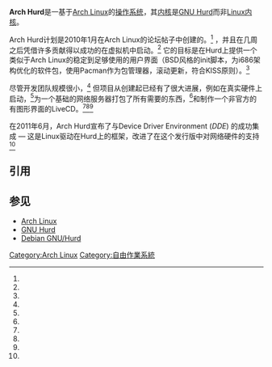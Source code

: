 {{noteTA
|G1=IT
|G2=FL
}}
{{需要专家关注|subject=计算机科学|date=2014-04-22}}
{{Infobox OS
| name = Arch Hurd
| logo = 
| screenshot = 
| caption = 
| website = [http://www.archhurd.org/ www.archhurd.org] 
| developer =
| family = [[Unix-like|Unix-like]]（[[GNU|GNU]]/[[GNU_Hurd|Hurd]]）
| source_model = [[自由及开放源代码软件|自由开源]]
| latest_release_version = （[[滚动更新|滚动更新]])）/ 2018.09.28
| latest_release_date = {{release date and age|2018|09|28}}
| latest_test_version =
| latest_test_date =
| marketing_target = 通用
| language =
| kernel_type = [[微内核|微内核]]（[[GNU_Hurd|Hurd]]）
| userland = [[GNU核心工具组|GNU]]
| ui = [[Bash|Bash]]
| license = [[GNU通用公共许可证|GNU通用公共许可证]]
| working_state = 现行
| supported_platforms = [[i686|i686]]
| updatemodel = [[Pacman|Pacman]]
| package_manager = [[Pacman|Pacman]]
}}
'''Arch Hurd'''是一基于[[Arch_Linux|Arch Linux]]的[[操作系统|操作系统]]，其[[内核|内核]]是[[GNU_Hurd|GNU Hurd]]而非[[Linux内核|Linux内核]]。

Arch Hurd计划是2010年1月在Arch Linux的论坛帖子中创建的。<ref name="forum" /> ，并且在几周之后凭借许多贡献得以成功的在虚拟机中启动。<ref name="moth20101031" /> 它的目标是在Hurd上提供一个类似于Arch Linux的稳定到足够使用的用户界面（BSD风格的init脚本，为i686架构优化的软件包，使用Pacman作为包管理器，滚动更新，符合KISS原则）。<ref name="about"/>

尽管开发团队规模很小，<ref name="team" /> 但项目从创建起已经有了很大进展，例如在真实硬件上启动，<ref name="moth20100430" />为一个基础的网络服务器打包了所有需要的东西，<ref name="moth20100831" />和制作一个非官方的有图形界面的LiveCD。<ref name="unofficiallivecd" /><ref name="moth20101231" /><ref name="lwn-gnus-quest" />

在2011年6月，Arch Hurd宣布了与Device Driver Environment (''DDE'') 的成功集成 — 这是Linux驱动在Hurd上的框架，改进了在这个发行版中对网络硬件的支持<ref name="ah-news-dde" />

==引用==
{{reflist|refs=

<ref name="about">{{citation
 |url         = http://www.archhurd.org/about.php
 |title       = About
 |work        = Arch Hurd
 |accessdate  = 2011-01-18
 |deadurl     = yes
 |archiveurl  = https://web.archive.org/web/20110108072330/http://www.archhurd.org/about.php
 |archivedate = 2011-01-08
}}</ref>

<ref name="forum">{{citation
|url       = https://bbs.archlinux.org/viewtopic.php?pid=682472
|title       = Arch Hurd Project
|work       = [[Arch_Linux|Arch Linux]] Forums
|date       = 2010-01-04
|accessdate       = 2011-01-18
|archive-date       = 2017-11-13
|archive-url       = https://web.archive.org/web/20171113113235/https://bbs.archlinux.org/viewtopic.php?pid=682472
|dead-url       = no
}}</ref>

<ref name="moth20101031">{{citation
|url       = http://www.gnu.org/software/hurd/news/2010-01-31.html
|title       = A month of the Hurd: Arch Hurd, FOSDEM preparations and a thesis on mobile Hurd objects.
|work       = [[GNU|GNU]]
|date       = 2010-01-31
|accessdate       = 2011-12-08
|archive-date       = 2020-02-20
|archive-url       = https://web.archive.org/web/20200220052340/http://www.gnu.org/software/hurd/news/2010-01-31.html
|dead-url       = no
}}</ref>

<ref name="team">{{citation
 |url         = http://www.archhurd.org/developers/
 |title       = Team
 |work        = Arch Hurd
 |accessdate  = 2011-12-08
 |deadurl     = yes
 |archiveurl  = https://web.archive.org/web/20130221063124/http://www.archhurd.org/developers/
 |archivedate = 2013-02-21
}}</ref>

<ref name="moth20100430">{{citation
|url       = http://www.gnu.org/software/hurd/news/2010-04-30.html
|title       = A month of the Hurd: Arch Hurd, updated Debian GNU/Hurd QEMU image, and GSoC students.
|work       = [[GNU|GNU]]
|date       = 2010-04-30
|accessdate       = 2011-12-08
|archive-date       = 2020-09-25
|archive-url       = https://web.archive.org/web/20200925205415/https://www.gnu.org/software/hurd/news/2010-04-30.html
|dead-url       = no
}}</ref>

<ref name="moth20100831">{{citation
|url       = http://www.gnu.org/software/hurd/news/2010-08-31.html
|title       = A month of the Hurd: Media Appearances, procfs, Arch Hurd.
|work       = [[GNU|GNU]]
|date       = 2010-09-31
|accessdate       = 2011-12-08
|archive-date       = 2020-09-20
|archive-url       = https://web.archive.org/web/20200920060215/https://www.gnu.org/software/hurd/news/2010-08-31.html
|dead-url       = no
}}</ref>

<ref name="unofficiallivecd">{{citation
 |url         = http://www.archhurd.org/news/19/
 |title       = Graphical livecd - Desktop packages
 |work        = Arch Hurd
 |date        = 2010-12-07
 |accessdate  = 2011-12-08
 |deadurl     = yes
 |archiveurl  = https://web.archive.org/web/20120314190636/http://www.archhurd.org/news/19/
 |archivedate = 2012-03-14
}}</ref>

<ref name="moth20101231">{{citation
|url       = http://www.gnu.org/software/hurd/news/2010-12.html
|title       = A month of the Hurd: CD images.
|work       = [[GNU|GNU]]
|date       = 2010-12-31
|accessdate       = 2011-12-08
|archive-date       = 2020-01-14
|archive-url       = https://web.archive.org/web/20200114092400/http://www.gnu.org/software/hurd/news/2010-12.html
|dead-url       = no
}}</ref>

<ref name="lwn-gnus-quest">{{citation
 |url          = http://lwn.net/Articles/395150/
 |title        = The Hurd: GNU's quest for the perfect kernel
 |first        = Koen
 |last         = Vervloesem
 |chapter      = Hurd distributions
 |work         = [[LWN.net|LWN.net]]
 |date         = 2010-07-07
 |accessdate   = 2011-12-08
 |archive-date = 2020-11-09
 |archive-url  = https://web.archive.org/web/20201109001428/https://lwn.net/Articles/395150/
 |dead-url     = no
}}</ref>

<ref name="ah-news-dde">{{citation
 |url         = http://www.archhurd.org/news/22/
 |title       = Successful use of DDE!
 |first       = Stephen
 |last        = Gilles
 |work        = Arch Hurd
 |date        = 2011-06-29
 |accessdate  = 2011-12-08
 |deadurl     = yes
 |archiveurl  = https://web.archive.org/web/20120223025822/http://www.archhurd.org/news/22/
 |archivedate = 2012-02-23
 |df          = 
}}</ref>

}}

== 参见 ==
* [[Arch_Linux|Arch Linux]]
* [[GNU_Hurd|GNU Hurd]]
* [[Debian_GNU/Hurd|Debian GNU/Hurd]]

[[Category:Arch_Linux|Category:Arch Linux]]
[[Category:自由作業系統|Category:自由作業系統]]
